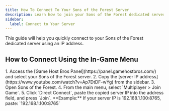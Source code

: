 ```yaml
---
title: How To Connect To Your Sons of the Forest Server
description: Learn how to join your Sons of the Forest dedicated server using the IP address.
sidebar:
  label: Connect to Your Server
---
```


This guide will help you quickly connect to your Sons of the Forest dedicated server using an IP address.

## How to Connect Using the In-Game Menu
<Steps>
1. Access the [Game Host Bros Panel](https://panel.gamehostbros.com/) and select your Sons of the Forest server.
2. Copy the [server IP address](https://www.youtube.com/watch?v=Ap7DtDF-wYg) from the sidebar.
3. Open Sons of the Forest.
4. From the main menu, select `Multiplayer > Join Game`.
5. Click `Direct Connect`, paste the copied server IP into the address field, and press `Join`.
</Steps>
**Example:** If your server IP is 192.168.1.100:8765, paste:
`192.168.1.100:8765`
